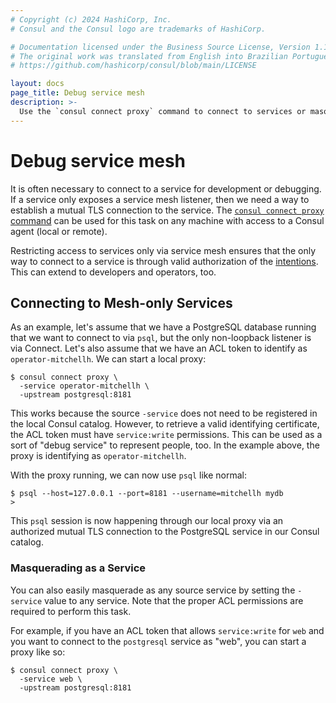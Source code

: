 ```yaml
---
# Copyright (c) 2024 HashiCorp, Inc.
# Consul and the Consul logo are trademarks of HashiCorp.

# Documentation licensed under the Business Source License, Version 1.1.
# The original work was translated from English into Brazilian Portuguese.
# https://github.com/hashicorp/consul/blob/main/LICENSE

layout: docs
page_title: Debug service mesh
description: >-
  Use the `consul connect proxy` command to connect to services or masquerade as other services for development and debugging purposes. Example code demonstrates connecting to services that are part of the service mesh as listeners only.
---
```


# Debug service mesh

It is often necessary to connect to a service for development or debugging.
If a service only exposes a service mesh listener, then we need a way to establish
a mutual TLS connection to the service. The
[`consul connect proxy` command](/consul/commands/connect/proxy) can be used
for this task on any machine with access to a Consul agent (local or remote).

Restricting access to services only via service mesh ensures that the only way to
connect to a service is through valid authorization of the
[intentions](/consul/docs/secure-mesh/intention). This can extend to developers
and operators, too.

## Connecting to Mesh-only Services

As an example, let's assume that we have a PostgreSQL database running that
we want to connect to via `psql`, but the only non-loopback listener is
via Connect. Let's also assume that we have an ACL token to identify as
`operator-mitchellh`. We can start a local proxy:

```shell-session
$ consul connect proxy \
  -service operator-mitchellh \
  -upstream postgresql:8181
```

This works because the source `-service` does not need to be registered
in the local Consul catalog. However, to retrieve a valid identifying
certificate, the ACL token must have `service:write` permissions. This
can be used as a sort of "debug service" to represent people, too. In
the example above, the proxy is identifying as `operator-mitchellh`.

With the proxy running, we can now use `psql` like normal:

```shell-session
$ psql --host=127.0.0.1 --port=8181 --username=mitchellh mydb
>
```

This `psql` session is now happening through our local proxy via an
authorized mutual TLS connection to the PostgreSQL service in our Consul
catalog.

### Masquerading as a Service

You can also easily masquerade as any source service by setting the
`-service` value to any service. Note that the proper ACL permissions are
required to perform this task.

For example, if you have an ACL token that allows `service:write` for
`web` and you want to connect to the `postgresql` service as "web", you
can start a proxy like so:

```shell-session
$ consul connect proxy \
  -service web \
  -upstream postgresql:8181
```
